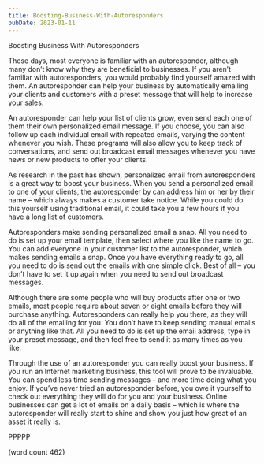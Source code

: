 ```yaml
---
title: Boosting-Business-With-Autoresponders
pubDate: 2023-01-11
---
```


Boosting Business With Autoresponders

These days, most everyone is familiar with an autoresponder, although many don’t know why they are beneficial to businesses.  If you aren’t familiar with autoresponders, you would probably find yourself amazed with them.  An autoresponder can help your business by automatically emailing your clients and customers with a preset message that will help to increase your sales.

An autoresponder can help your list of clients grow, even send each one of them their own personalized email message.  If you choose, you can also follow up each individual email with repeated emails, varying the content whenever you wish.  These programs will also allow you to keep track of conversations, and send out broadcast email messages whenever you have news or new products to offer your clients.

As research in the past has shown, personalized email from autoresponders is a great way to boost your business.  When you send a personalized email to one of your clients, the autoresponder by can address him or her by their name – which always makes a customer take notice.  While you could do this yourself using traditional email, it could take you a few hours if you have a long list of customers.

Autoresponders make sending personalized email a snap.  All you need to do is set up your email template, then select where you like the name to go.  You can add everyone in your customer list to the autoresponder, which makes sending emails a snap.  Once you have everything ready to go, all you need to do is send out the emails with one simple click.  Best of all – you don’t have to set it up again when you need to send out broadcast messages.

Although there are some people who will buy products after one or two emails, most people require about seven or eight emails before they will purchase anything.  Autoresponders can really help you there, as they will do all of the emailing for you.  You don’t have to keep sending manual emails or anything like that.  All you need to do is set up the email address, type in your preset message, and then feel free to send it as many times as you like.

Through the use of an autoresponder you can really boost your business.  If you run an Internet marketing business, this tool will prove to be invaluable.  You can spend less time sending messages – and more time doing what you enjoy.  If you’ve never tried an autoresponder before, you owe it yourself to check out everything they will do for you and your business.  Online businesses can get a lot of emails on a daily basis – which is where the autoresponder will really start to shine and show you just how great of an asset it really is.

PPPPP

(word count 462)